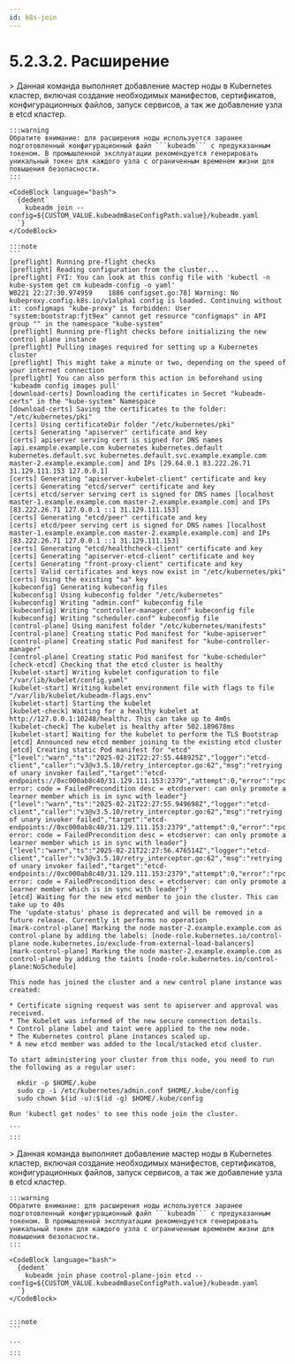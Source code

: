 ```yaml
---
id: k8s-join
---
```



# 5.2.3.2. Расширение


<Tabs groupId="install-type">

  <TabItem value='Kubeadm join'>
    > Данная команда выполняет добавление мастер ноды в Kubernetes кластер, включая создание необходимых манифестов, сертификатов, конфигурационных файлов, запуск сервисов, а так же добавление узла в etcd кластер.

    :::warning
    Обратите внимание: для расширения ноды используется заранее подготовленный конфигурационный файл ```kubeadm``` с предуказанным токеном. В промышленной эксплуатации рекомендуется генерировать уникальный токен для каждого узла с ограниченным временем жизни для повышения безопасности.
    :::

    <CodeBlock language="bash">
      {dedent`
        kubeadm join --config=${CUSTOM_VALUE.kubeadmBaseConfigPath.value}/kubeadm.yaml
      `}
    </CodeBlock>

    :::note
    ```
    [preflight] Running pre-flight checks
    [preflight] Reading configuration from the cluster...
    [preflight] FYI: You can look at this config file with 'kubectl -n kube-system get cm kubeadm-config -o yaml'
    W0221 22:27:30.974959    1886 configset.go:78] Warning: No kubeproxy.config.k8s.io/v1alpha1 config is loaded. Continuing without it: configmaps "kube-proxy" is forbidden: User "system:bootstrap:fjt9ex" cannot get resource "configmaps" in API group "" in the namespace "kube-system"
    [preflight] Running pre-flight checks before initializing the new control plane instance
    [preflight] Pulling images required for setting up a Kubernetes cluster
    [preflight] This might take a minute or two, depending on the speed of your internet connection
    [preflight] You can also perform this action in beforehand using 'kubeadm config images pull'
    [download-certs] Downloading the certificates in Secret "kubeadm-certs" in the "kube-system" Namespace
    [download-certs] Saving the certificates to the folder: "/etc/kubernetes/pki"
    [certs] Using certificateDir folder "/etc/kubernetes/pki"
    [certs] Generating "apiserver" certificate and key
    [certs] apiserver serving cert is signed for DNS names [api.example.example.com kubernetes kubernetes.default kubernetes.default.svc kubernetes.default.svc.example.example.com master-2.example.example.com] and IPs [29.64.0.1 83.222.26.71 31.129.111.153 127.0.0.1]
    [certs] Generating "apiserver-kubelet-client" certificate and key
    [certs] Generating "etcd/server" certificate and key
    [certs] etcd/server serving cert is signed for DNS names [localhost master-1.example.example.com master-2.example.example.com] and IPs [83.222.26.71 127.0.0.1 ::1 31.129.111.153]
    [certs] Generating "etcd/peer" certificate and key
    [certs] etcd/peer serving cert is signed for DNS names [localhost master-1.example.example.com master-2.example.example.com] and IPs [83.222.26.71 127.0.0.1 ::1 31.129.111.153]
    [certs] Generating "etcd/healthcheck-client" certificate and key
    [certs] Generating "apiserver-etcd-client" certificate and key
    [certs] Generating "front-proxy-client" certificate and key
    [certs] Valid certificates and keys now exist in "/etc/kubernetes/pki"
    [certs] Using the existing "sa" key
    [kubeconfig] Generating kubeconfig files
    [kubeconfig] Using kubeconfig folder "/etc/kubernetes"
    [kubeconfig] Writing "admin.conf" kubeconfig file
    [kubeconfig] Writing "controller-manager.conf" kubeconfig file
    [kubeconfig] Writing "scheduler.conf" kubeconfig file
    [control-plane] Using manifest folder "/etc/kubernetes/manifests"
    [control-plane] Creating static Pod manifest for "kube-apiserver"
    [control-plane] Creating static Pod manifest for "kube-controller-manager"
    [control-plane] Creating static Pod manifest for "kube-scheduler"
    [check-etcd] Checking that the etcd cluster is healthy
    [kubelet-start] Writing kubelet configuration to file "/var/lib/kubelet/config.yaml"
    [kubelet-start] Writing kubelet environment file with flags to file "/var/lib/kubelet/kubeadm-flags.env"
    [kubelet-start] Starting the kubelet
    [kubelet-check] Waiting for a healthy kubelet at http://127.0.0.1:10248/healthz. This can take up to 4m0s
    [kubelet-check] The kubelet is healthy after 502.189678ms
    [kubelet-start] Waiting for the kubelet to perform the TLS Bootstrap
    [etcd] Announced new etcd member joining to the existing etcd cluster
    [etcd] Creating static Pod manifest for "etcd"
    {"level":"warn","ts":"2025-02-21T22:27:55.448925Z","logger":"etcd-client","caller":"v3@v3.5.10/retry_interceptor.go:62","msg":"retrying of unary invoker failed","target":"etcd-endpoints://0xc000ab8c40/31.129.111.153:2379","attempt":0,"error":"rpc error: code = FailedPrecondition desc = etcdserver: can only promote a learner member which is in sync with leader"}
    {"level":"warn","ts":"2025-02-21T22:27:55.949698Z","logger":"etcd-client","caller":"v3@v3.5.10/retry_interceptor.go:62","msg":"retrying of unary invoker failed","target":"etcd-endpoints://0xc000ab8c40/31.129.111.153:2379","attempt":0,"error":"rpc error: code = FailedPrecondition desc = etcdserver: can only promote a learner member which is in sync with leader"}
    {"level":"warn","ts":"2025-02-21T22:27:56.476514Z","logger":"etcd-client","caller":"v3@v3.5.10/retry_interceptor.go:62","msg":"retrying of unary invoker failed","target":"etcd-endpoints://0xc000ab8c40/31.129.111.153:2379","attempt":0,"error":"rpc error: code = FailedPrecondition desc = etcdserver: can only promote a learner member which is in sync with leader"}
    [etcd] Waiting for the new etcd member to join the cluster. This can take up to 40s
    The 'update-status' phase is deprecated and will be removed in a future release. Currently it performs no operation
    [mark-control-plane] Marking the node master-2.example.example.com as control-plane by adding the labels: [node-role.kubernetes.io/control-plane node.kubernetes.io/exclude-from-external-load-balancers]
    [mark-control-plane] Marking the node master-2.example.example.com as control-plane by adding the taints [node-role.kubernetes.io/control-plane:NoSchedule]

    This node has joined the cluster and a new control plane instance was created:

    * Certificate signing request was sent to apiserver and approval was received.
    * The Kubelet was informed of the new secure connection details.
    * Control plane label and taint were applied to the new node.
    * The Kubernetes control plane instances scaled up.
    * A new etcd member was added to the local/stacked etcd cluster.

    To start administering your cluster from this node, you need to run the following as a regular user:

      mkdir -p $HOME/.kube
      sudo cp -i /etc/kubernetes/admin.conf $HOME/.kube/config
      sudo chown $(id -u):$(id -g) $HOME/.kube/config

    Run 'kubectl get nodes' to see this node join the cluster.

    ```
    :::
  </TabItem>


  <TabItem value='Kubeadm Phases'>
    > Данная команда выполняет добавление мастер ноды в Kubernetes кластер, включая создание необходимых манифестов, сертификатов, конфигурационных файлов, запуск сервисов, а так же добавление узла в etcd кластер.

    :::warning
    Обратите внимание: для расширения ноды используется заранее подготовленный конфигурационный файл ```kubeadm``` с предуказанным токеном. В промышленной эксплуатации рекомендуется генерировать уникальный токен для каждого узла с ограниченным временем жизни для повышения безопасности.
    :::

    <CodeBlock language="bash">
      {dedent`
        kubeadm join phase control-plane-join etcd --config=${CUSTOM_VALUE.kubeadmBaseConfigPath.value}/kubeadm.yaml
      `}
    </CodeBlock>


    :::note
    ```

    ```
    :::
  </TabItem>

</Tabs>
